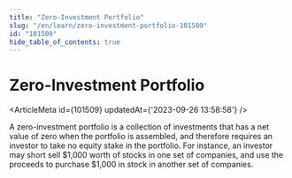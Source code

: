 ```yaml
---
title: "Zero-Investment Portfolio"
slug: "/en/learn/zero-investment-portfolio-101509"
id: "101509"
hide_table_of_contents: true
---
```



# Zero-Investment Portfolio

<ArticleMeta id={101509} updatedAt={'2023-09-26 13:58:58'} />
<div className='border-solid border-b border-t-0 my-4 border-[var(--ifm-color-gray-300)]' />

A zero-investment portfolio is a collection of investments that has a net value of zero when the portfolio is assembled, and therefore requires an investor to take no equity stake in the portfolio. For instance, an investor may short sell $1,000 worth of stocks in one set of companies, and use the proceeds to purchase $1,000 in stock in another set of companies.
